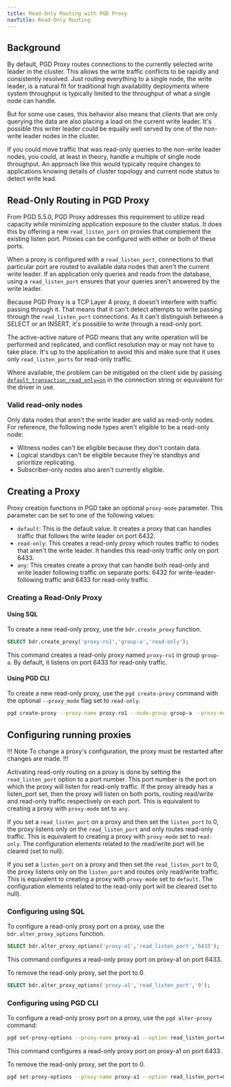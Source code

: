 ```yaml
---
title: Read-Only Routing with PGD Proxy
navTitle: Read-Only Routing
---
```


## Background

By default, PGD Proxy routes connections to the currently selected write leader in the cluster. This allows the write traffic conflicts to be rapidly and consistently resolved. Just routing everything to a single node, the write leader, is a natural fit for traditional high availability deployments where system throughput is typically limited to the throughput of what a single node can handle.

But for some use cases, this behavior also means that clients that are only querying the data are also placing a load on the current write leader. It's possible this writer leader could be equally well served by one of the non-write leader nodes in the cluster. 

If you could move traffic that was read-only queries to the non-write leader nodes, you could, at least in theory, handle a multiple of single node throughput. An approach like this would typically require changes to applications knowing details of cluster topology and current node status to detect write lead.

## Read-Only Routing in PGD Proxy

From PGD 5.5.0, PGD Proxy addresses this requirement to utilize read capacity while minimizing application exposure to the cluster status. It does this by offering a new `read_listen_port` on proxies that complement the existing listen port. Proxies can be configured with either or both of these ports.

When a proxy is configured with a `read_listen_port`, connections to that particular port are routed to available data nodes that aren't the current write leader. If an application only queries and reads from the database, using a `read_listen_port` ensures that your queries aren't answered by the write leader.

Because PGD Proxy is a TCP Layer 4 proxy, it doesn't interfere with traffic passing through it. That means that it can't detect attempts to write passing through the `read_listen_port` connections. As it can't distinguish between a SELECT or an INSERT, it's possible to write through a read-only port. 

The active-active nature of PGD means that any write operation will be performed and replicated, and conflict resolution may or may not have to take place. It's up to the application to avoid this and make sure that it uses only `read_listen_ports` for read-only traffic.

Where available, the problem can be mitigated on the client side by passing [`default_transaction_read_only=on`](https://www.postgresql.org/docs/current/runtime-config-client.html#GUC-DEFAULT-TRANSACTION-READ-ONLY) in the connection string or equivalent for the driver in use.

### Valid read-only nodes

Only data nodes that aren't the write leader are valid as read-only nodes. For reference, the following node types aren't eligible to be a read-only node:

* Witness nodes can't be eligible because they don't contain data. 
* Logical standbys can't be eligible because they're standbys and prioritize replicating. 
* Subscriber-only nodes also aren't currently eligible.

## Creating a Proxy

Proxy creation functions in PGD take an optional `proxy-mode` parameter. This parameter can be set to one of the following values:
* `default`: This is the default value. It creates a proxy that can handles traffic that follows the write leader on port 6432.
* `read-only`: This creates a read-only proxy which routes traffic to nodes that aren't the write leader. It handles this read-only traffic only on port 6433.
* `any`: This creates create a proxy that can handle both read-only and write leader following traffic on separate ports: 6432 for write-leader-following traffic and 6433 for read-only traffic.

### Creating a Read-Only Proxy

#### Using SQL

To create a new read-only proxy, use the `bdr.create_proxy` function.

```sql
SELECT bdr.create_proxy('proxy-ro1','group-a','read-only');
```

This command creates a read-only proxy named `proxy-ro1` in group `group-a`. By default, it listens on port 6433 for read-only traffic.

#### Using PGD CLI

To create a new read-only proxy, use the `pgd create-proxy` command with the optional `--proxy_mode` flag set to `read-only`.

```sh
pgd create-proxy --proxy-name proxy-ro1 --node-group group-a --proxy-mode read-only
```

## Configuring running proxies
 
!!! Note
To change a proxy's configuration, the proxy must be restarted after changes are made.
!!!

Activating read-only routing on a proxy is done by setting the `read_listen_port` option to a port number. This port number is the port on which the proxy will listen for read-only traffic.
If the proxy already has a listen_port set, then the proxy will listen on both ports, routing read/write and read-only traffic respectively on each port. 
This is equivalent to creating a proxy with `proxy-mode` set to `any`.

If you set a `read_listen_port` on a proxy and then set the `listen_port` to 0, the proxy listens only on the `read_listen_port` and only routes read-only traffic. 
This is equivalent to creating a proxy with `proxy-mode` set to `read-only`. 
The configuration elements related to the read/write port will be cleared (set to null).

If you set a `listen_port` on a proxy and then set the `read_listen_port` to 0, the proxy listens only on the `listen_port` and routes only read/write traffic. 
This is equivalent to creating a proxy with `proxy-mode` set to `default`. 
The configuration elements related to the read-only port will be cleared (set to null).


### Configuring using SQL

To configure a read-only proxy port on a proxy, use the `bdr.alter_proxy_options` function.

```sql
SELECT bdr.alter_proxy_options('proxy-a1','read_listen_port','6433');
```

This command configures a read-only proxy port on proxy-a1 on port 6433.

To remove the read-only proxy, set the port to 0.

```sql
SELECT bdr.alter_proxy_options('proxy-a1','read_listen_port','0');
```

### Configuring using PGD CLI

To configure a read-only proxy port on a proxy, use the `pgd alter-proxy` command:

```sh
pgd set-proxy-options --proxy-name proxy-a1 --option read_listen_port=6433
```

This command configures a read-only proxy port on proxy-a1 on port 6433.

To remove the read-only proxy, set the port to 0.

```sh
pgd set-proxy-options --proxy-name proxy-a1 --option read_listen_port=0
```
